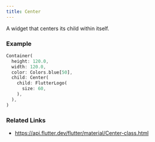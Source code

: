 ```yaml
---
title: Center
---
```


A widget that centers its child within itself.

### Example

```dart liveslice=Center
Container(
  height: 120.0,
  width: 120.0,
  color: Colors.blue[50],
  child: Center(
    child: FlutterLogo(
      size: 60,
    ),
  ),
)
```

### Related Links
- https://api.flutter.dev/flutter/material/Center-class.html
